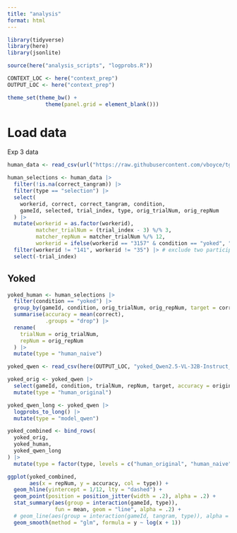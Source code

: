 ```yaml
---
title: "analysis"
format: html
---
```


```r
library(tidyverse)
library(here)
library(jsonlite)

source(here("analysis_scripts", "logprobs.R"))

CONTEXT_LOC <- here("context_prep")
OUTPUT_LOC <- here("context_prep")

theme_set(theme_bw() +
            theme(panel.grid = element_blank()))
```

# Load data

Exp 3 data
```r
human_data <- read_csv(url("https://raw.githubusercontent.com/vboyce/tg-matcher/refs/heads/main/data/tgmatcheryoked-trials.csv"))

human_selections <- human_data |>
  filter(!is.na(correct_tangram)) |>
  filter(type == "selection") |>
  select(
    workerid, correct, correct_tangram, condition,
    gameId, selected, trial_index, type, orig_trialNum, orig_repNum
  ) |>
  mutate(workerid = as.factor(workerid),
         matcher_trialNum = (trial_index - 3) %/% 3,
         matcher_repNum = matcher_trialNum %/% 12,
         workerid = ifelse(workerid == "3157" & condition == "yoked", "3157a", workerid)) |> # somehow two participants were assigned to 3157 -- but each set looks complete?
  filter(workerid != "141", workerid != "35") |> # exclude two participants who didn't finish
  select(-trial_index)
```

## Yoked
```r
yoked_human <- human_selections |> 
  filter(condition == "yoked") |>
  group_by(gameId, condition, orig_trialNum, orig_repNum, target = correct_tangram) |>
  summarise(accuracy = mean(correct),
            .groups = "drop") |> 
  rename(
    trialNum = orig_trialNum,
    repNum = orig_repNum
  ) |> 
  mutate(type = "human_naive")
```


```r
yoked_qwen <- read_csv(here(OUTPUT_LOC, "yoked_Qwen2.5-VL-32B-Instruct_logprobs.csv"))

yoked_orig <- yoked_qwen |> 
  select(gameId, condition, trialNum, repNum, target, accuracy = original_pct_correct) |> 
  mutate(type = "human_original")

yoked_qwen_long <- yoked_qwen |> 
  logprobs_to_long() |> 
  mutate(type = "model_qwen")

yoked_combined <- bind_rows(
  yoked_orig,
  yoked_human,
  yoked_qwen_long
) |> 
  mutate(type = factor(type, levels = c("human_original", "human_naive", "model_qwen")))
```

```r
ggplot(yoked_combined,
       aes(x = repNum, y = accuracy, col = type)) +
  geom_hline(yintercept = 1/12, lty = "dashed") +
  geom_point(position = position_jitter(width = .2), alpha = .2) +
  stat_summary(aes(group = interaction(gameId, type)), 
               fun = mean, geom = "line", alpha = .2) +
  # geom_line(aes(group = interaction(gameId, tangram, type)), alpha = .2) +
  geom_smooth(method = "glm", formula = y ~ log(x + 1))
```


